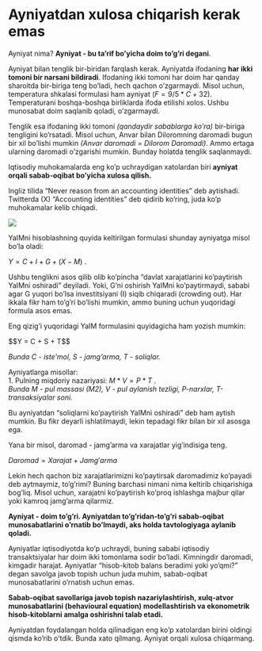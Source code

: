 # Ayniyatdan xulosa chiqarish kerak emas {.unnumbered}

Ayniyat nima? **Ayniyat - bu ta'rif bo’yicha doim to’g’ri degani**.

Ayniyat bilan tenglik bir-biridan farqlash kerak. Ayniyatda ifodaning **har ikki tomoni bir narsani bildiradi**. Ifodaning ikki tomoni har doim har qanday sharoitda bir-biriga teng bo'ladi, hech qachon o'zgarmaydi. Misol uchun, temperatura shkalasi formulasi ham ayniyat ($F = 9/5*C + 32$). Temperaturani boshqa-boshqa birliklarda ifoda etilishi xolos. Ushbu munosabat doim saqlanib qoladi, o'zgarmaydi.

Tenglik esa ifodaning ikki tomoni *(qandaydir sabablarga ko'ra)* bir-biriga tengligini ko'rsatadi. Misol uchun, Anvar bilan Diloromning daromadi bugun bir xil bo'lishi mumkin *(Anvar daromadi = Dilorom Daromadi)*. Ammo ertaga ularning daromadi o'zgarishi mumkin. Bunday holatda tenglik saqlanmaydi.

Iqtisodiy muhokamalarda eng ko'p uchraydigan xatolardan biri **ayniyat orqali sabab-oqibat bo'yicha xulosa qilish.**

::: column-margin
Ingliz tilida "Never reason from an accounting identities" deb aytishadi. Twitterda (X) "Accounting identities" deb qidirib ko'ring, juda ko'p muhokamalar kelib chiqadi.

![](GFxc02uWcAASvTq.jpeg)
:::

YaIMni hisoblashning quyida keltirilgan formulasi shunday ayniyatga misol bo'la oladi:

$Y = C + I + G+(X-M)$ .

Ushbu tenglikni asos qilib olib ko'pincha "davlat xarajatlarini ko’paytirish YaIMni oshiradi" deyiladi. Yoki, G'ni oshirish YaIMni ko'paytirmaydi, sababi agar G yuqori bo'lsa investitsiyani (I) siqib chiqaradi (crowding out). Har ikkala fikr ham to'g'ri bo'lishi mumkin, ammo buning uchun yuqoridagi formula asos emas.

Eng qizig'i yuqoridagi YaIM formulasini quyidagicha ham yozish mumkin:

\$\$Y = C + S + T\$\$

*Bunda C - iste'mol, S - jamg'arma, T - soliqlar.*

::: column-margin
Ayniyatlarga misollar:\
1. Pulning miqdoriy nazariyasi: $M*V = P*T$ .\
*Bunda M - pul massasi (M2), V - pul aylanish tezligi, P-narxlar, T-transaksiyalar soni.*
:::

Bu ayniyatdan "soliqlarni ko'paytirish YaIMni oshiradi" deb ham aytish mumkin. Bu fikr deyarli ishlatilmaydi, lekin tepadagi fikr bilan bir xil asosga ega.

Yana bir misol, daromad - jamg’arma va xarajatlar yig’indisiga teng.

$Daromad = Xarajat + Jamg'arma$

Lekin hech qachon biz xarajatlarimizni ko’paytirsak daromadimiz ko’payadi deb aytmaymiz, to’g’rimi? Buning barchasi nimani nima keltirib chiqarishiga bog’liq. Misol uchun, xarajatni ko’paytirish ko’proq ishlashga majbur qilar yoki kamroq jamg’arma qilarmiz.

**Ayniyat - doim to'g'ri. Ayniyatdan to'g'ridan-to'g'ri sabab-oqibat munosabatlarini o'rnatib bo'lmaydi, aks holda tavtologiyaga aylanib qoladi.**

Ayniyatlar iqtisodiyotda ko'p uchraydi, buning sababi iqtisodiy transaktsiyalar har doim ikki tomonlama sodir bo'ladi. Kimningdir daromadi, kimgadir harajat. Ayniyatlar "hisob-kitob balans beradimi yoki yo'qmi?" degan savolga javob topish uchun juda muhim, sabab-oqibat munosabatlarini o'rnatish uchun emas.

**Sabab-oqibat savollariga javob topish nazariylashtirish, xulq-atvor munosabatlarini (behavioural equation) modellashtirish va ekonometrik hisob-kitoblarni amalga oshirishni talab etadi.**

Ayniyatdan foydalangan holda qilinadigan eng ko'p xatolardan birini oldingi qismda ko'rib o'tdik. Bunda xato qilmang. Ayniyat orqali xulosa chiqarmang.
